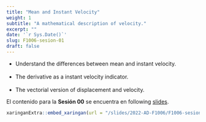 ```yaml
---
title: "Mean and Instant Velocity"
weight: 1
subtitle: "A mathematical description of velocity."
excerpt: ""
date: '`r Sys.Date()`'
slug: F1006-sesion-01
draft: false
---
```


 * Understand the differences between mean and instant velocity. <br/><br/>
 * The derivative as a instant velocity indicator. <br/><br/>
 * The vectorial version of displacement and velocity.

El contenido para la **Sesión 00** se encuentra en following [slides](/slides/2022-AD-F1006/F1006-sesion-01).

```r
xaringanExtra::embed_xaringan(url = "/slides/2022-AD-F1006/F1006-sesion-01", ratio = "4:3")
```